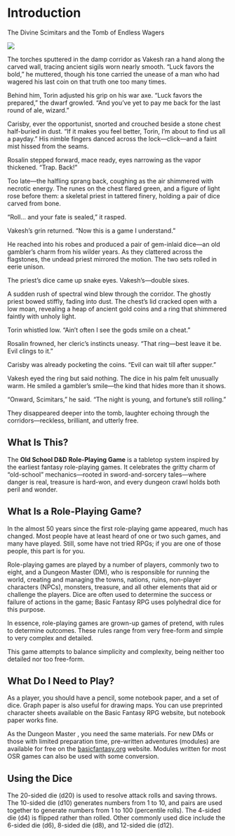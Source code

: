 # Introduction

The Divine Scimitars and the Tomb of Endless Wagers

![](./images/DivineScimitars.png)

The torches sputtered in the damp corridor as Vakesh ran a hand along the carved wall, tracing ancient sigils worn nearly smooth. “Luck favors the bold,” he muttered, though his tone carried the unease of a man who had wagered his last coin on that truth one too many times.

Behind him, Torin adjusted his grip on his war axe. “Luck favors the prepared,” the dwarf growled. “And you’ve yet to pay me back for the last round of ale, wizard.”

Carisby, ever the opportunist, snorted and crouched beside a stone chest half-buried in dust. “If it makes you feel better, Torin, I’m about to find us all a payday.” His nimble fingers danced across the lock—click—and a faint mist hissed from the seams.

Rosalin stepped forward, mace ready, eyes narrowing as the vapor thickened. “Trap. Back!”

Too late—the halfling sprang back, coughing as the air shimmered with necrotic energy. The runes on the chest flared green, and a figure of light rose before them: a skeletal priest in tattered finery, holding a pair of dice carved from bone.

“Roll… and your fate is sealed,” it rasped.

Vakesh’s grin returned. “Now this is a game I understand.”

He reached into his robes and produced a pair of gem-inlaid dice—an old gambler’s charm from his wilder years. As they clattered across the flagstones, the undead priest mirrored the motion. The two sets rolled in eerie unison.

The priest’s dice came up snake eyes. Vakesh’s—double sixes.

A sudden rush of spectral wind blew through the corridor. The ghostly priest bowed stiffly, fading into dust. The chest’s lid cracked open with a low moan, revealing a heap of ancient gold coins and a ring that shimmered faintly with unholy light.

Torin whistled low. “Ain’t often I see the gods smile on a cheat.”

Rosalin frowned, her cleric’s instincts uneasy. “That ring—best leave it be. Evil clings to it.”

Carisby was already pocketing the coins. “Evil can wait till after supper.”

Vakesh eyed the ring but said nothing. The dice in his palm felt unusually warm. He smiled a gambler’s smile—the kind that hides more than it shows.

“Onward, Scimitars,” he said. “The night is young, and fortune’s still rolling.”

They disappeared deeper into the tomb, laughter echoing through the corridors—reckless, brilliant, and utterly free.

## What Is This?

The **Old School D&D Role-Playing Game** is a tabletop system inspired by the earliest fantasy role-playing games. It celebrates the gritty charm of “old-school” mechanics—rooted in sword-and-sorcery tales—where danger is real, treasure is hard-won, and every dungeon crawl holds both peril and wonder.

## What Is a Role-Playing Game?

In the almost 50 years since the first role-playing game appeared, much has changed. Most people have at least heard of one or two such games, and many have played. Still, some have not tried RPGs; if you are one of those people, this part is for you.

Role-playing games are played by a number of players, commonly two to eight, and a Dungeon Master  (DM), who is responsible for running the world, creating and managing the towns, nations, ruins, non-player characters (NPCs), monsters, treasure, and all other elements that aid or challenge the players. Dice are often used to determine the success or failure of actions in the game; Basic Fantasy RPG uses polyhedral dice for this purpose.

In essence, role-playing games are grown-up games of pretend, with rules to determine outcomes. These rules range from very free-form and simple to very complex and detailed.

This game attempts to balance simplicity and complexity, being neither too detailed nor too free-form.

## What Do I Need to Play?

As a player, you should have a pencil, some notebook paper, and a set of dice. Graph paper is also useful for drawing maps. You can use preprinted character sheets available on the Basic Fantasy RPG website, but notebook paper works fine.

As the Dungeon Master , you need the same materials. For new DMs or those with limited preparation time, pre-written adventures (modules) are available for free on the [basicfantasy.org](https://www.basicfantasy.org/) website. Modules written for most OSR games can also be used with some conversion.

## Using the Dice

The 20-sided die (d20) is used to resolve attack rolls and saving throws. The 10-sided die (d10) generates numbers from 1 to 10, and pairs are used together to generate numbers from 1 to 100 (percentile rolls). The 4-sided die (d4) is flipped rather than rolled. Other commonly used dice include the 6-sided die (d6), 8-sided die (d8), and 12-sided die (d12).

